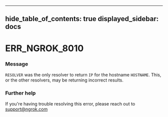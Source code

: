 

---
hide_table_of_contents: true
displayed_sidebar: docs
---


# ERR_NGROK_8010

### Message
`RESOLVER` was the only resolver to return `IP` for the hostname `HOSTNAME`. This, or the other resolvers, may be returning incorrect results.

<ErrorDetails error="err_ngrok_8010" />



### Further help
If you're having trouble resolving this error, please reach out to [support@ngrok.com](mailto:support@ngrok.com?subject=Help%20with%20ERR_NGROK_8010)

